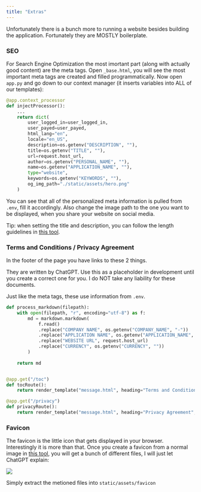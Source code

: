 ```yaml
---
title: "Extras"
---
```


Unfortunately there is a bunch more to running a website besides building the application.
Fortunately they are MOSTLY boilerplate.

### SEO
For Search Engine Optimization the most imortant part (along with actually good content) are the meta tags. Open
``_base.html``, you will see the most important meta tags are created and filled programmatically.
Now open ``app.py`` and go down to our context manager (it inserts variables into ALL of our templates):

```python app.py
@app.context_processor
def injectProcessor():
    ...
    return dict(
        user_logged_in=user_logged_in, 
        user_payed=user_payed,
        html_lang="en",
        locale="en_US",
        description=os.getenv("DESCRIPTION", ""),
        title=os.getenv("TITLE", ""),
        url=request.host_url,
        author=os.getenv("PERSONAL_NAME", ""),
        name=os.getenv("APPLICATION_NAME", ""),
        type="website",
        keywords=os.getenv("KEYWORDS", ""),
        og_img_path="./static/assets/hero.png"
    )
```

You can see that all of the personalized meta information is pulled from ``.env``, fill it accordingly. 
Also change the image path to the one you want to be displayed, when you share your website on social media.

Tip: when setting the title and description, you can follow the length guidelines in [this tool](https://rankmath.com/tools/meta-tag-analyzer/).

### Terms and Conditions / Privacy Agreement
In the footer of the page you have links to these 2 things. 

They are written by ChatGPT. Use this as a placeholder
in development until you create a correct one for you. I do NOT take any liability for these documents.

Just like the meta tags, these use information from `.env`.

```python app.py
def process_markdown(filepath):
    with open(filepath, "r", encoding="utf-8") as f:
        md = markdown.markdown(
            f.read()
            .replace("COMPANY NAME", os.getenv("COMPANY_NAME", "-"))
            .replace("APPLICATION NAME", os.getenv("APPLICATION_NAME", "-"))
            .replace("WEBSITE URL", request.host_url)
            .replace("CURRENCY", os.getenv("CURRENCY", ""))
        )
    
    return md


@app.get("/toc")
def tocRoute():
    return render_template("message.html", heading="Terms and Conditions", body=process_markdown("./static/texts/toc.md"))

@app.get("/privacy")
def privacyRoute():
    return render_template("message.html", heading="Privacy Agreement", body=process_markdown("./static/texts/privacy.md"))
```

### Favicon
The favicon is the little icon that gets displayed in your browser. Interestingly it is more than that.
Once you create a favicon from a normal image in [this tool](https://favicon.io/favicon-converter/), you will
get a bunch of different files, I will just let ChatGPT explain:

<img src="../images/favicon-gpt.png"/>

Simply extract the metioned files into ``static/assets/favicon``